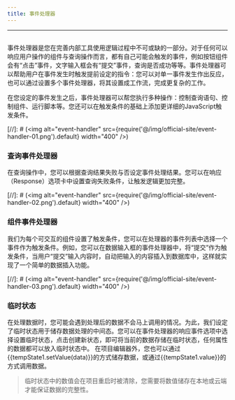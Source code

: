 ```yaml
---
title: 事件处理器
---
```

---

## <Heading hidden>事件处理器</Heading>

事件处理器是您在完善内部工具使用逻辑过程中不可或缺的一部分。对于任何可以响应用户操作的组件与查询操作而言，都有自己可能会触发的事件，例如按钮组件会有“点击”事件，文字输入框会有“提交”事件，查询是否成功等等。事件处理器可以帮助用户在事件发生时触发提前设定的指令：您可以对单一事件发生作出反应，也可以通过设置多个事件处理器，将其设置成工作流，完成更复杂的工作。

在您设定的事件发生之后，事件处理器可以帮您执行多种操作：控制查询语句、控制组件、运行脚本等。您还可以在触发条件的基础上添加更详细的JavaScript触发条件。

[//]: # (<img alt="event-handler" src={require('@/img/official-site/event-handler-01.png').default} width="400" />)

### 查询事件处理器
在查询操作中，您可以根据查询结果失败与否设定事件处理结果。您可以在响应（Response）选项卡中设置查询失败条件，让触发逻辑更加完整。

[//]: # (<img alt="event-handler" src={require('@/img/official-site/event-handler-02.png').default} width="400" />)

### 组件事件处理器
我们为每个可交互的组件设置了触发条件，您可以在处理器的事件列表中选择一个事件作为触发条件。例如，您可以在数据输入框的事件处理器中，将“提交”作为触发条件，当用户“提交”输入内容时，自动把输入的内容插入到数据库中，这样就实现了一个简单的数据插入功能。

[//]: # (<img alt="event-handler" src={require('@/img/official-site/event-handler-03.png').default} width="400" />)

### 临时状态
在处理数据时，您可能会遇到处理后的数据不会马上调用的情况。为此，我们设定了临时状态用于储存数据处理的中间态。您可以在事件处理器的响应事件选项中选择设置临时状态，点击创建新状态，即可将当前的数据存储在临时状态，任何属性的数据都可以放入临时状态中。
在项目编辑器外，您也可以通过{{tempState1.setValue(data)}}的方式储存数据，或通过{{tempState1.value}}的方式调用数据。

>临时状态中的数值会在项目重启时被清除，您需要将数值储存在本地或云端才能保证数据的完整性。
